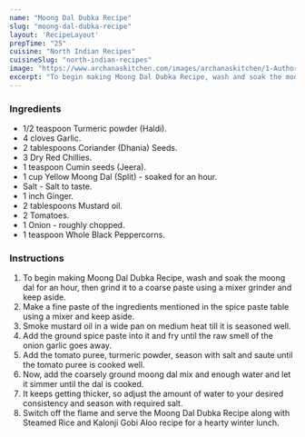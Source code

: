 ---
name: "Moong Dal Dubka Recipe"
slug: "moong-dal-dubka-recipe"
layout: 'RecipeLayout'
prepTime: "25"
cuisine: "North Indian Recipes"
cuisineSlug: "north-indian-recipes"
image: "https://www.archanaskitchen.com/images/archanaskitchen/1-Author/nithya.anantham/Moong_Dal_Dubka_Recipe.jpg"
excerpt: "To begin making Moong Dal Dubka Recipe, wash and soak the moong dal for an hour, then grind it to a coarse paste using a mixer grinder and keep aside"
---

### Ingredients

- 1/2 teaspoon Turmeric powder (Haldi).
- 4 cloves Garlic.
- 2 tablespoons Coriander (Dhania) Seeds.
- 3 Dry Red Chillies.
- 1 teaspoon Cumin seeds (Jeera).
- 1 cup Yellow Moong Dal (Split) - soaked for an hour.
- Salt - Salt to taste.
- 1 inch Ginger.
- 2 tablespoons Mustard oil.
- 2 Tomatoes.
- 1 Onion - roughly chopped.
- 1 teaspoon Whole Black Peppercorns.

### Instructions

1. To begin making Moong Dal Dubka Recipe, wash and soak the moong dal for an hour, then grind it to a coarse paste using a mixer grinder and keep aside.
1. Make a fine paste of the ingredients mentioned in the spice paste table using a mixer and keep aside.
1. Smoke mustard oil in a wide pan on medium heat till it is seasoned well.
1. Add the ground spice paste into it and fry until the raw smell of the onion garlic goes away.
1. Add the tomato puree, turmeric powder, season with salt and saute until the tomato puree is cooked well.
1. Now, add the coarsely ground moong dal mix and enough water and let it simmer until the dal is cooked.
1. It keeps getting thicker, so adjust the amount of water to your desired consistency and season with required salt.
1. Switch off the flame and serve the Moong Dal Dubka Recipe along with Steamed Rice and Kalonji Gobi Aloo recipe for a hearty winter lunch.
